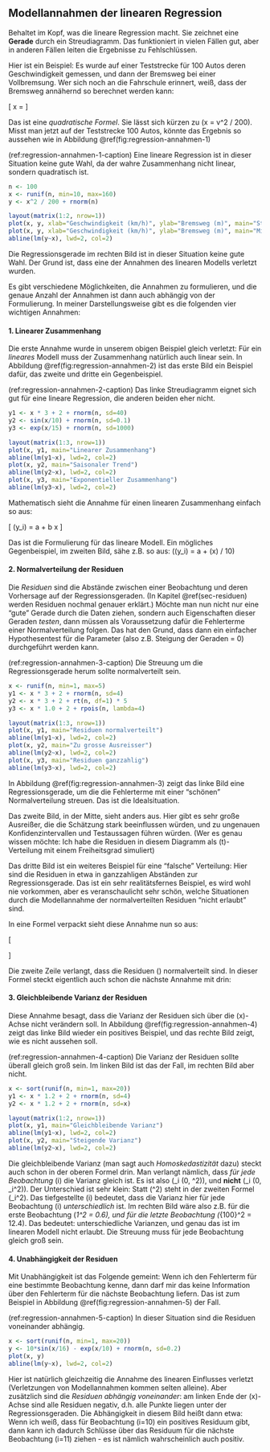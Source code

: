 ## Modellannahmen der linearen Regression {#sec-regression-annahmen}

Behaltet im Kopf, was die lineare Regression macht. Sie zeichnet eine **Gerade** durch ein Streudiagramm. Das funktioniert in vielen Fällen gut, aber in anderen Fällen leiten die Ergebnisse zu Fehlschlüssen.

Hier ist ein Beispiel: Es wurde auf einer Teststrecke für 100 Autos deren Geschwindigkeit gemessen, und dann der Bremsweg bei einer Vollbremsung. Wer sich noch an die Fahrschule erinnert, weiß, dass der Bremsweg annähernd so berechnet werden kann:

\[ x = \frac{v}{10} \cdot \frac{v}{10} \cdot \frac{1}{2} \]

Das ist eine *quadratische Formel*. Sie lässt sich kürzen zu \(x = v^2 / 200\). Misst man jetzt auf der Teststrecke 100 Autos, könnte das Ergebnis so aussehen wie in Abbildung \@ref(fig:regression-annahmen-1)

(ref:regression-annahmen-1-caption) Eine lineare Regression ist in dieser Situation keine gute Wahl, da der wahre Zusammenhang nicht linear, sondern quadratisch ist.

```r
n <- 100
x <- runif(n, min=10, max=160)
y <- x^2 / 200 + rnorm(n)

layout(matrix(1:2, nrow=1))
plot(x, y, xlab="Geschwindigkeit (km/h)", ylab="Bremsweg (m)", main="Streudiagramm für 100 Autos")
plot(x, y, xlab="Geschwindigkeit (km/h)", ylab="Bremsweg (m)", main="Mit Regressionsgerade")
abline(lm(y~x), lwd=2, col=2)
```

Die Regressionsgerade im rechten Bild ist in dieser Situation keine gute Wahl. Der Grund ist, dass eine der Annahmen des linearen Modells verletzt wurden.

Es gibt verschiedene Möglichkeiten, die Annahmen zu formulieren, und die genaue Anzahl der Annahmen ist dann auch abhängig von der Formulierung. In meiner Darstellungsweise gibt es die folgenden vier wichtigen Annahmen:

#### 1. Linearer Zusammenhang {-}

Die erste Annahme wurde in unserem obigen Beispiel gleich verletzt: Für ein *lineares* Modell muss der Zusammenhang natürlich auch linear sein. In Abbildung \@ref(fig:regression-annahmen-2) ist das erste Bild ein Beispiel dafür, das zweite und dritte ein Gegenbeispiel.

(ref:regression-annahmen-2-caption) Das linke Streudiagramm eignet sich gut für eine lineare Regression, die anderen beiden eher nicht.

```r
y1 <- x * 3 + 2 + rnorm(n, sd=40)
y2 <- sin(x/10) + rnorm(n, sd=0.1)
y3 <- exp(x/15) + rnorm(n, sd=1000)

layout(matrix(1:3, nrow=1))
plot(x, y1, main="Linearer Zusammenhang")
abline(lm(y1~x), lwd=2, col=2)
plot(x, y2, main="Saisonaler Trend")
abline(lm(y2~x), lwd=2, col=2)
plot(x, y3, main="Exponentieller Zusammenhang")
abline(lm(y3~x), lwd=2, col=2)
```

Mathematisch sieht die Annahme für einen linearen Zusammenhang einfach so aus:

\[ \mathbb{E}(y_i) = a + b \cdot x \]

Das ist die Formulierung für das lineare Modell. Ein mögliches Gegenbeispiel, im zweiten Bild, sähe z.B. so aus: \(\mathbb{E}(y_i) = a + \sin(x) / 10\)

#### 2. Normalverteilung der Residuen {-}

Die *Residuen* sind die Abstände zwischen einer Beobachtung und deren Vorhersage auf der Regressionsgeraden. (In Kapitel \@ref(sec-residuen) werden Residuen nochmal genauer erklärt.) Möchte man nun nicht nur eine "gute" Gerade durch die Daten ziehen, sondern auch Eigenschaften dieser Geraden *testen*, dann müssen als Voraussetzung dafür die Fehlerterme einer Normalverteilung folgen. Das hat den Grund, dass dann ein einfacher Hypothesentest für die Parameter (also z.B. Steigung der Geraden = 0) durchgeführt werden kann.

(ref:regression-annahmen-3-caption) Die Streuung um die Regressionsgerade herum sollte normalverteilt sein.

```r
x <- runif(n, min=1, max=5)
y1 <- x * 3 + 2 + rnorm(n, sd=4)
y2 <- x * 3 + 2 + rt(n, df=1) * 5
y3 <- x * 1.0 + 2 + rpois(n, lambda=4)

layout(matrix(1:3, nrow=1))
plot(x, y1, main="Residuen normalverteilt")
abline(lm(y1~x), lwd=2, col=2)
plot(x, y2, main="Zu grosse Ausreisser")
abline(lm(y2~x), lwd=2, col=2)
plot(x, y3, main="Residuen ganzzahlig")
abline(lm(y3~x), lwd=2, col=2)
```

In Abbildung \@ref(fig:regression-annahmen-3) zeigt das linke Bild eine Regressionsgerade, um die die Fehlerterme mit einer "schönen" Normalverteilung streuen. Das ist die Idealsituation.

Das zweite Bild, in der Mitte, sieht anders aus. Hier gibt es sehr große Ausreißer, die die Schätzung stark beeinflussen würden, und zu ungenauen Konfidenzintervallen und Testaussagen führen würden. (Wer es genau wissen möchte: Ich habe die Residuen in diesem Diagramm als \(t\)-Verteilung mit einem Freiheitsgrad simuliert)

Das dritte Bild ist ein weiteres Beispiel für eine "falsche" Verteilung: Hier sind die Residuen in etwa in ganzzahligen Abständen zur Regressionsgerade. Das ist ein sehr realitätsfernes Beispiel, es wird wohl nie vorkommen, aber es veranschaulicht sehr schön, welche Situationen durch die Modellannahme der normalverteilten Residuen "nicht erlaubt" sind.

In eine Formel verpackt sieht diese Annahme nun so aus:

\[ \begin{aligned} y_i &= a + b\cdot x_i + \epsilon_i \\ \epsilon_i &\sim \mathcal{N}(0, \sigma^2) \end{aligned} \]

Die zweite Zeile verlangt, dass die Residuen \(\epsilon\) normalverteilt sind. In dieser Formel steckt eigentlich auch schon die nächste Annahme mit drin:

#### 3. Gleichbleibende Varianz der Residuen {-}

Diese Annahme besagt, dass die Varianz der Residuen sich über die \(x\)-Achse nicht verändern soll. In Abbildung \@ref(fig:regression-annahmen-4) zeigt das linke Bild wieder ein positives Beispiel, und das rechte Bild zeigt, wie es nicht aussehen soll.

(ref:regression-annahmen-4-caption) Die Varianz der Residuen sollte überall gleich groß sein. Im linken Bild ist das der Fall, im rechten Bild aber nicht.

```r
x <- sort(runif(n, min=1, max=20))
y1 <- x * 1.2 + 2 + rnorm(n, sd=4)
y2 <- x * 1.2 + 2 + rnorm(n, sd=x)

layout(matrix(1:2, nrow=1))
plot(x, y1, main="Gleichbleibende Varianz")
abline(lm(y1~x), lwd=2, col=2)
plot(x, y2, main="Steigende Varianz")
abline(lm(y2~x), lwd=2, col=2)
```

Die gleichbleibende Varianz (man sagt auch *Homoskedastizität* dazu) steckt auch schon in der oberen Formel drin. Man verlangt nämlich, dass *für jede Beobachtung* \(i\) die Varianz gleich ist. Es ist also \(\epsilon_i \sim \mathcal{N}(0, \sigma^2)\), und **nicht** \(\epsilon_i \sim \mathcal{N}(0, \sigma_i^2)\). Der Unterschied ist sehr klein: Statt \(\sigma^2\) steht in der zweiten Formel \(\sigma_i^2\). Das tiefgestellte \(i\) bedeutet, dass die Varianz hier für jede Beobachtung \(i\) *unterschiedlich* ist. Im rechten Bild wäre also z.B. für die erste Beobachtung \(\sigma_1^2 = 0.6\), und für die letzte Beobachtung \(\sigma_{100}^2 = 12.4\). Das bedeutet: unterschiedliche Varianzen, und genau das ist im linearen Modell nicht erlaubt. Die Streuung muss für jede Beobachtung gleich groß sein.

#### 4. Unabhängigkeit der Residuen {-}

Mit Unabhängigkeit ist das Folgende gemeint: Wenn ich den Fehlerterm für eine bestimmte Beobachtung kenne, dann darf mir das keine Information über den Fehlerterm für die nächste Beobachtung liefern. Das ist zum Beispiel in Abbildung \@ref(fig:regression-annahmen-5) der Fall.

(ref:regression-annahmen-5-caption) In dieser Situation sind die Residuen voneinander abhängig.

```r
x <- sort(runif(n, min=1, max=20))
y <- 10*sin(x/16) - exp(x/10) + rnorm(n, sd=0.2)
plot(x, y)
abline(lm(y~x), lwd=2, col=2)
```

Hier ist natürlich gleichzeitig die Annahme des linearen Einflusses verletzt (Verletzungen von Modellannahmen kommen selten alleine). Aber zusätzlich sind die *Residuen abhängig voneinander*: am linken Ende der \(x\)-Achse sind alle Residuen negativ, d.h. alle Punkte liegen unter der Regressionsgeraden. Die Abhängigkeit in diesem Bild heißt dann etwa: Wenn ich weiß, dass für Beobachtung \(i=10\) ein positives Residuum gibt, dann kann ich dadurch Schlüsse über das Residuum für die nächste Beobachtung \(i=11\) ziehen - es ist nämlich wahrscheinlich auch positiv.